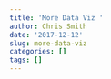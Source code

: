 ```yaml
---
title: 'More Data Viz '
author: Chris Smith
date: '2017-12-12'
slug: more-data-viz
categories: []
tags: []
---
```


